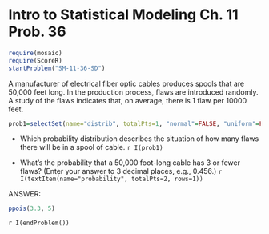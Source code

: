 Intro to Statistical Modeling Ch. 11 Prob. 36
===============================================
```r
require(mosaic)
require(ScoreR)
startProblem("SM-11-36-SD")
```

A manufacturer of electrical fiber optic cables produces spools that are 50,000 feet long.  In the production process, flaws are introduced randomly.  A study of the flaws indicates that, on average, there is 1 flaw per 10000 feet.

```r
prob1=selectSet(name="distrib", totalPts=1, "normal"=FALSE, "uniform"=FALSE, "binomial"=FALSE, "exponential"=FALSE, "poisson"=TRUE)
```
* Which probability distribution describes the situation of how many flaws there will be in a spool of cable. `r I(prob1)`

* What's the probability that a 50,000 foot-long cable has 3 or fewer flaws?  (Enter your answer to 3 decimal places, e.g., 0.456.) `r I(textItem(name="probability", totalPts=2, rows=1))`

<aside>
ANSWER:   
```r
ppois(3.3, 5)
```
</aside>

`r I(endProblem())`